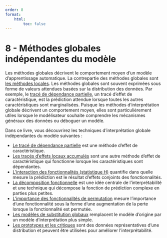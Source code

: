 ```yaml
---
order: 8
format:
    html:
        toc: false
---
```


# 8 - Méthodes globales indépendantes du modèle

Les méthodes globales décrivent le comportement moyen d'un modèle d'apprentissage automatique. La contrepartie des méthodes globales sont [les méthodes locales](/09-local_model_agnostic_methods/index.qmd). Les méthodes globales sont souvent exprimées sous forme de valeurs attendues basées sur la distribution des données. Par exemple, le [tracé de dépendance partielle](/08-global_model_agnostic_methods/08.1-pdp.qmd), un tracé d'effet de caractéristique, est la prédiction attendue lorsque toutes les autres caractéristiques sont marginalisées. Puisque les méthodes d’interprétation globale décrivent un comportement moyen, elles sont particulièrement utiles lorsque le modélisateur souhaite comprendre les mécanismes généraux des données ou déboguer un modèle.

Dans ce livre, vous découvrirez les techniques d'interprétation globale indépendantes du modèle suivantes :

* [Le tracé de dépendance partielle](/08-global_model_agnostic_methods/08.1-pdp.qmd) est une méthode d’effet de caractéristique.
* [Les tracés d'effets locaux accumulés](/08-global_model_agnostic_methods/08.2-ale.qmd) sont une autre méthode d'effet de caractéristique qui fonctionne lorsque les caractéristiques sont dépendantes.
* [L'interaction des fonctionnalités (statistique H)](/08-global_model_agnostic_methods/08.3-feature-interaction.qmd) quantifie dans quelle mesure la prédiction est le résultat d'effets conjoints des fonctionnalités.
* [La décomposition fonctionnelle](/08-global_model_agnostic_methods/08.4-functional-decomposition.qmd) est une idée centrale de l’interprétabilité et une technique qui décompose la fonction de prédiction complexe en parties plus petites.
* [L'importance des fonctionnalités de permutation](/08-global_model_agnostic_methods/08.5-permutation-feature-importance.qmd) mesure l'importance d'une fonctionnalité sous la forme d'une augmentation de la perte lorsque la fonctionnalité est permutée.
* [Les modèles de substitution globaux](/08-global_model_agnostic_methods/08.6-global-surrogate.qmd) remplacent le modèle d'origine par un modèle d'interprétation plus simple.
* [Les prototypes et les critiques](/08-global_model_agnostic_methods/08.7-prototype-criticisms.qmd) sont des données représentatives d'une distribution et peuvent être utilisées pour améliorer l'interprétabilité.
  
  